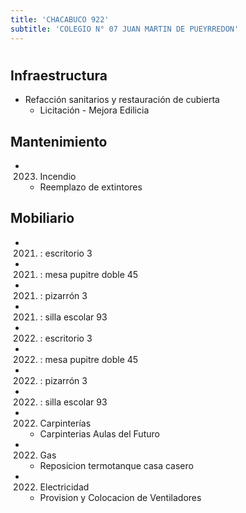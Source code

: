```yaml
---
title: 'CHACABUCO 922'
subtitle: 'COLEGIO N° 07 JUAN MARTIN DE PUEYRREDON'
---
```


#
## Infraestructura

* Refacción sanitarios y restauración de cubierta 
    + Licitación - Mejora Edilicia 


## Mantenimiento

*  (2023) Incendio 
    + Reemplazo de extintores


## Mobiliario

*  (2021) : escritorio 3 

*  (2021) : mesa pupitre doble 45 

*  (2021) : pizarrón 3 

*  (2021) : silla escolar 93 

*  (2022) : escritorio 3 

*  (2022) : mesa pupitre doble 45 

*  (2022) : pizarrón 3 

*  (2022) : silla escolar 93 




*  (2022) Carpinterías 
    + Carpinterias Aulas del Futuro

*  (2022) Gas 
    + Reposicion termotanque casa casero

*  (2022) Electricidad 
    + Provision y Colocacion de Ventiladores







